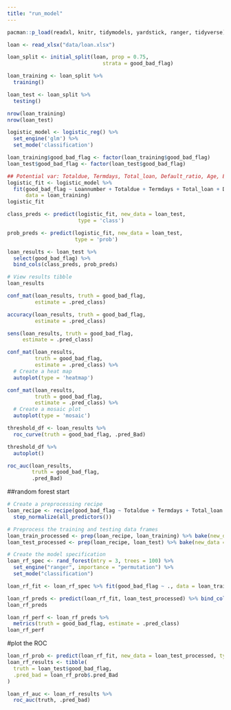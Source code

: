 ```yaml
---
title: "run_model"
---
```


```r
pacman::p_load(readxl, knitr, tidymodels, yardstick, ranger, tidyverse)
```

```r
loan <- read_xlsx("data/loan.xlsx")
```

```r
loan_split <- initial_split(loan, prop = 0.75,
                               strata = good_bad_flag)
```

```r
loan_training <- loan_split %>% 
  training()

loan_test <- loan_split %>% 
  testing()
```

```r
nrow(loan_training)
nrow(loan_test)
```

```r
logistic_model <- logistic_reg() %>% 
  set_engine('glm') %>% 
  set_mode('classification')
```

```r
loan_training$good_bad_flag <- factor(loan_training$good_bad_flag)
loan_test$good_bad_flag <- factor(loan_test$good_bad_flag)
```

```r
## Potential var: Totaldue, Termdays, Total_loan, Default_ratio, Age, Employment, Education
logistic_fit <- logistic_model %>% 
  fit(good_bad_flag ~ Loannumber + Totaldue + Termdays + Total_loan + Default_ratio + Employment,
      data = loan_training)
logistic_fit
```

```r
class_preds <- predict(logistic_fit, new_data = loan_test,
                       type = 'class')
```

```r
prob_preds <- predict(logistic_fit, new_data = loan_test, 
                      type = 'prob')
```

```r
loan_results <- loan_test %>% 
  select(good_bad_flag) %>% 
  bind_cols(class_preds, prob_preds)

# View results tibble
loan_results
```

```r
conf_mat(loan_results, truth = good_bad_flag,
         estimate = .pred_class)
```

```r
accuracy(loan_results, truth = good_bad_flag,
         estimate = .pred_class)
```

```r
sens(loan_results, truth = good_bad_flag,
     estimate = .pred_class)
```

```r
conf_mat(loan_results,
         truth = good_bad_flag,
         estimate = .pred_class) %>% 
  # Create a heat map
  autoplot(type = 'heatmap')
```

```r
conf_mat(loan_results,
         truth = good_bad_flag,
         estimate = .pred_class) %>% 
  # Create a mosaic plot
  autoplot(type = 'mosaic')
```

```r
threshold_df <- loan_results %>% 
  roc_curve(truth = good_bad_flag, .pred_Bad)
```

```r
threshold_df %>% 
  autoplot()
```

```r
roc_auc(loan_results,
        truth = good_bad_flag, 
        .pred_Bad)
```

##random forest start

```r
# Create a preprocessing recipe
loan_recipe <- recipe(good_bad_flag ~ Totaldue + Termdays + Total_loan + Default_ratio + Employment, data = loan_training) %>%
  step_normalize(all_predictors())

# Preprocess the training and testing data frames
loan_train_processed <- prep(loan_recipe, loan_training) %>% bake(new_data = NULL)
loan_test_processed <- prep(loan_recipe, loan_test) %>% bake(new_data = NULL)
```

```r
# Create the model specification
loan_rf_spec <- rand_forest(mtry = 3, trees = 100) %>%
  set_engine("ranger", importance = "permutation") %>%
  set_mode("classification")
```

```r
loan_rf_fit <- loan_rf_spec %>% fit(good_bad_flag ~ ., data = loan_train_processed)
```

```r
loan_rf_preds <- predict(loan_rf_fit, loan_test_processed) %>% bind_cols(loan_test_processed)
loan_rf_preds
```

```r
loan_rf_perf <- loan_rf_preds %>%
  metrics(truth = good_bad_flag, estimate = .pred_class)
loan_rf_perf
```

#plot the ROC

```r
loan_rf_prob <- predict(loan_rf_fit, new_data = loan_test_processed, type = "prob")
loan_rf_results <- tibble(
  truth = loan_test$good_bad_flag,
  .pred_bad = loan_rf_prob$.pred_Bad
)

loan_rf_auc <- loan_rf_results %>% 
  roc_auc(truth, .pred_bad)
```
